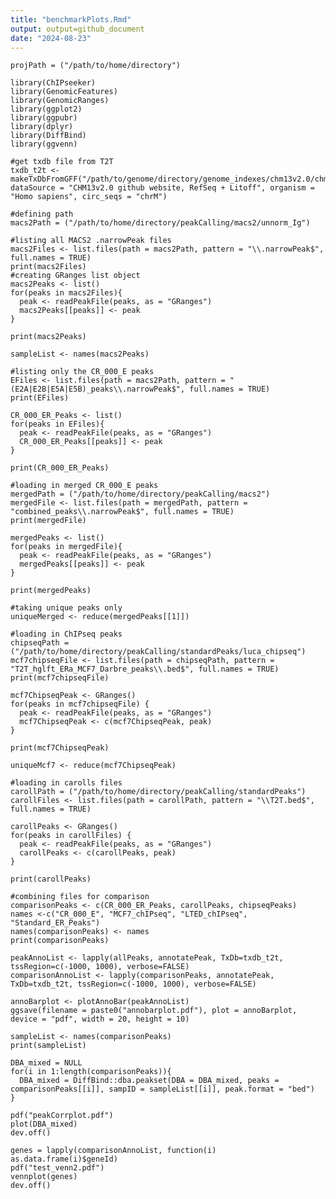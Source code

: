 ```yaml
---
title: "benchmarkPlots.Rmd"
output: output=github_document
date: "2024-08-23"
---
```


```setting
projPath = ("/path/to/home/directory")
```

```Packages
library(ChIPseeker)
library(GenomicFeatures)
library(GenomicRanges)
library(ggplot2)
library(ggpubr)
library(dplyr)
library(DiffBind)
library(ggvenn)
```

```T2T
#get txdb file from T2T
txdb_t2t <- makeTxDbFromGFF("/path/to/genome/directory/genome_indexes/chm13v2.0/chm13v2.0_RefSeq_Liftoff_v4.gff3", dataSource = "CHM13v2.0 github website, RefSeq + Litoff", organism = "Homo sapiens", circ_seqs = "chrM")
```

```Loading
#defining path
macs2Path = ("/path/to/home/directory/peakCalling/macs2/unnorm_Ig")

#listing all MACS2 .narrowPeak files
macs2Files <- list.files(path = macs2Path, pattern = "\\.narrowPeak$", full.names = TRUE)
print(macs2Files)
#creating GRanges list object
macs2Peaks <- list()
for(peaks in macs2Files){
  peak <- readPeakFile(peaks, as = "GRanges")
  macs2Peaks[[peaks]] <- peak
}

print(macs2Peaks)

sampleList <- names(macs2Peaks)

#listing only the CR_000_E peaks
EFiles <- list.files(path = macs2Path, pattern = "(E2A|E2B|E5A|E5B)_peaks\\.narrowPeak$", full.names = TRUE)
print(EFiles)

CR_000_ER_Peaks <- list()
for(peaks in EFiles){
  peak <- readPeakFile(peaks, as = "GRanges")
  CR_000_ER_Peaks[[peaks]] <- peak
}

print(CR_000_ER_Peaks)

#loading in merged CR_000_E peaks
mergedPath = ("/path/to/home/directory/peakCalling/macs2")
mergedFile <- list.files(path = mergedPath, pattern = "combined_peaks\\.narrowPeak$", full.names = TRUE)
print(mergedFile)

mergedPeaks <- list()
for(peaks in mergedFile){
  peak <- readPeakFile(peaks, as = "GRanges")
  mergedPeaks[[peaks]] <- peak
}

print(mergedPeaks)

#taking unique peaks only
uniqueMerged <- reduce(mergedPeaks[[1]])

#loading in ChIPseq peaks
chipseqPath = ("/path/to/home/directory/peakCalling/standardPeaks/luca_chipseq")
mcf7chipseqFile <- list.files(path = chipseqPath, pattern = "T2T_hglft_ERa_MCF7_Darbre_peaks\\.bed$", full.names = TRUE)
print(mcf7chipseqFile)

mcf7ChipseqPeak <- GRanges()
for(peaks in mcf7chipseqFile) {
  peak <- readPeakFile(peaks, as = "GRanges")
  mcf7ChipseqPeak <- c(mcf7ChipseqPeak, peak)
}

print(mcf7ChipseqPeak)

uniqueMcf7 <- reduce(mcf7ChipseqPeak)

#loading in carolls files
carollPath = ("/path/to/home/directory/peakCalling/standardPeaks")
carollFiles <- list.files(path = carollPath, pattern = "\\T2T.bed$", full.names = TRUE)

carollPeaks <- GRanges()
for(peaks in carollFiles) {
  peak <- readPeakFile(peaks, as = "GRanges")
  carollPeaks <- c(carollPeaks, peak)
}

print(carollPeaks)

#combining files for comparison
comparisonPeaks <- c(CR_000_ER_Peaks, carollPeaks, chipseqPeaks)
names <-c("CR_000_E", "MCF7_chIPseq", "LTED_chIPseq", "Standard_ER_Peaks")
names(comparisonPeaks) <- names
print(comparisonPeaks)
```

```annotating
peakAnnoList <- lapply(allPeaks, annotatePeak, TxDb=txdb_t2t, tssRegion=c(-1000, 1000), verbose=FALSE)
comparisonAnnoList <- lapply(comparisonPeaks, annotatePeak, TxDb=txdb_t2t, tssRegion=c(-1000, 1000), verbose=FALSE)
```

```feature
annoBarplot <- plotAnnoBar(peakAnnoList)
ggsave(filename = paste0("annobarplot.pdf"), plot = annoBarplot, device = "pdf", width = 20, height = 10)
```

```creating
sampleList <- names(comparisonPeaks)
print(sampleList)

DBA_mixed = NULL
for(i in 1:length(comparisonPeaks)){
  DBA_mixed = DiffBind::dba.peakset(DBA = DBA_mixed, peaks = comparisonPeaks[[i]], sampID = sampleList[[i]], peak.format = "bed")
}
```

```correlation
pdf("peakCorrplot.pdf")
plot(DBA_mixed)
dev.off()
```

```venn

genes = lapply(comparisonAnnoList, function(i) as.data.frame(i)$geneId)
pdf("test_venn2.pdf")
vennplot(genes)
dev.off()
```

